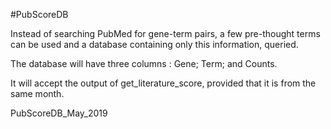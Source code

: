 #PubScoreDB

Instead of searching PubMed for gene-term pairs, a few pre-thought terms can be used and
a database containing only this information, queried. 

The database will have three columns : Gene; Term; and Counts. 

It will accept the output of get_literature_score, provided that it is from the same month.

PubScoreDB_May_2019

